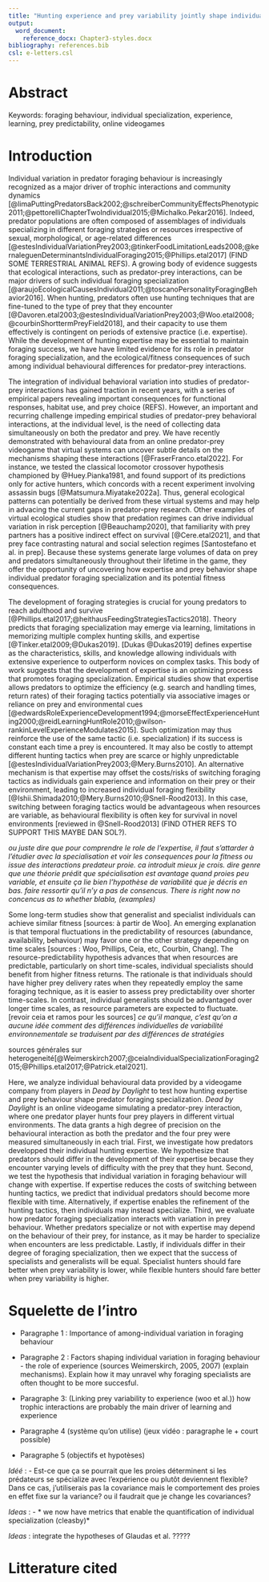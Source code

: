 ```yaml
---
title: "Hunting experience and prey variability jointly shape individual foraging specialisation in a predator-prey videogame"
output: 
  word_document:
    reference_docx: Chapter3-styles.docx
bibliography: references.bib
csl: e-letters.csl
---
```



\newpage
# Abstract {.unnumbered}

Keywords: foraging behaviour, individual specialization, experience, learning, prey predictability, online videogames


\newpage
# Introduction {.unnumbered}

Individual variation in predator foraging behaviour is increasingly recognized as a major driver of trophic interactions and community dynamics [@limaPuttingPredatorsBack2002;@schreiberCommunityEffectsPhenotypic2011;@pettorelliChapterTwoIndividual2015;@Michalko.Pekar2016]. Indeed, predator populations are often composed of assemblages of individuals specializing in different foraging strategies or resources irrespective of sexual, morphological, or age-related differences [@estesIndividualVariationPrey2003;@tinkerFoodLimitationLeads2008;@kernaleguenDeterminantsIndividualForaging2015;@Phillips.etal2017] (FIND SOME TERRESTRIAL ANIMAL REFS). A growing body of evidence suggests that ecological interactions, such as predator-prey interactions, can be major drivers of such individual foraging specialization [@araujoEcologicalCausesIndividual2011;@toscanoPersonalityForagingBehavior2016]. When hunting, predators often use hunting techniques that are fine-tuned to the type of prey that they encounter [@Davoren.etal2003;@estesIndividualVariationPrey2003;@Woo.etal2008;@courbinShorttermPreyField2018], and their capacity to use them effectively is contingent on periods of extensive practice (i.e. expertise). While the development of hunting expertise may be essential to maintain foraging success, we have have limited evidence for its role in predator foraging specialization, and the ecological/fitness consequences of such among individual behavioural differences for predator-prey interactions.

The integration of individual behavioral variation into studies of predator-prey interactions has gained traction in recent years, with a series of empirical papers revealing important consequences for functional responses, habitat use, and prey choice (REFS). However, an important and recurring challenge impeding empirical studies of predator-prey behavioral interactions, at the individual level, is the need of collecting data simultaneously on both the predator and prey. We have recently demonstrated with behavioural data from an online predator-prey videogame that virtual systems can uncover subtle details on the mechanisms shaping these interactions [@FraserFranco.etal2022]. For instance, we tested the classical locomotor crossover hypothesis championed by @Huey.Pianka1981, and found support of its predictions only for active hunters, which concords with a recent experiment involving assassin bugs [@Matsumura.Miyatake2022a]. Thus, general ecological patterns can potentially be derived from these virtual systems and may help in advacing the current gaps in predator-prey research. Other examples of virtual ecological studies show that predation regimes can drive individual variation in risk perception [@Beauchamp2020], that familiarity with prey partners has a positive indirect effect on survival [@Cere.etal2021], and that prey face contrasting natural and social selection regimes [Santostefano et al. in prep]. Because these systems generate large volumes of data on prey and predators simultaneously throughout their lifetime in the game, they offer the opportunity of uncovering how expertise and prey behavior shape individual predator foraging specialization and its potential fitness consequences.

The development of foraging strategies is crucial for young predators to reach adulthood and survive [@Phillips.etal2017;@heithausFeedingStrategiesTactics2018]. Theory predicts that foraging specialization may emerge via learning, limitations in memorizing multiple complex hunting skills, and expertise [@Tinker.etal2009;@Dukas2019]. [Dukas @Dukas2019] defines expertise as the characteristics, skills, and knowledge allowing individuals with extensive experience to outperform novices on complex tasks. This body of work suggests that the development of expertise is an optimizing process that promotes foraging specialization. Empirical studies show that expertise allows predators to optimize the efficiency (e.g. search and handling times, return rates) of their foraging tactics potentially via associative images or reliance on prey and environmental cues [@edwardsRoleExperienceDevelopment1994;@morseEffectExperienceHunting2000;@reidLearningHuntRole2010;@wilson-rankinLevelExperienceModulates2015]. Such optimization may thus reinforce the use of the same tactic (i.e. specialization) if its success is constant each time a prey is encountered. It may also be costly to attempt different hunting tactics when prey are scarce or highly unpredictable [@estesIndividualVariationPrey2003;@Mery.Burns2010]. An alternative mechanism is that expertise may offset the costs/risks of switching foraging tactics as individuals gain experience and information on their prey or their environment, leading to increased individual foraging flexibility [@Ishii.Shimada2010;@Mery.Burns2010;@Snell-Rood2013]. In this case, switching between foraging tactics would be advantageous when resources are variable, as behavioural flexibility is often key for survival in novel environments [reviewed in @Snell-Rood2013] (FIND OTHER REFS TO SUPPORT THIS MAYBE DAN SOL?).

*ou juste dire que pour comprendre le role de l'expertise, il faut s'attarder à l'étudier avec la specialisation et voir les consequences pour la fitness ou issue des interactions predateur proie. ca introduit mieux je crois. dire genre que une théorie prédit que spécialisation est avantage quand proies peu variable, et ensuite ça lie bien l'hypothèse de variabilité que je décris en bas. faire ressortir qu'il n'y a pas de consencus. There is right now no concencus as to whether blabla, (examples)*


Some long-term studies show that generalist and specialist individuals can achieve similar fitness [sources: à partir de Woo]. An emerging explanation is that temporal fluctuations in the predictability of resources (abundance, availability, behaviour) may favor one or the other strategy depending on time scales [sources : Woo, Phillips, Ceia, etc, Courbin, Chang]. The resource-predictability hypothesis advances that when resources are predictable, particularly on short time-scales, individual specialists should benefit from higher fitness returns. The rationale is that individuals should have higher prey delivery rates when they repeatedly employ the same foraging technique, as it is easier to assess prey predictability over shorter time-scales. In contrast, individual generalists should be advantaged over longer time scales, as resource parameters are expected to fluctuate. [revoir ceia et ramos pour les sources]
*ce qu'il manque, c'est qu'on a aucune idée comment des différences individuelles de variabilité environnementale se traduisent par des différences de stratégies*

sources générales sur heterogeneité[@Weimerskirch2007;@ceiaIndividualSpecializationForaging2015;@Phillips.etal2017;@Patrick.etal2021]. 

Here, we analyze individual behavioural data provided by a videogame company from players in *Dead by Daylight* to test how hunting expertise and prey behaviour shape predator foraging specialization. *Dead by Daylight* is an online videogame simulating a predator-prey interaction, where one predator player hunts four prey players in different virtual environments. The data grants a high degree of precision on the behavioural interaction as both the predator and the four prey were measured simultaneously in each trial. First, we investigate how predators developped their individual hunting expertise. We hypothesize that predators should differ in the development of their expertise because they encounter varying levels of difficulty with the prey that they hunt. Second, we test the hypothesis that individual variation in foraging behaviour will change with expertise. If expertise reduces the costs of switching between hunting tactics, we predict that individual predators should become more flexible with time. Alternatively, if expertise enables the refinement of the hunting tactics, then individuals may instead specialize. Third, we evaluate how predator foraging specialization interacts with variation in prey behaviour. Whether predators specialize or not with expertise may depend on the behaviour of their prey, for instance, as it may be harder to specialize when encounters are less predictable. Lastly, if individuals differ in their degree of foraging specialization, then we expect that the success of specialists and generalists will be equal. Specialist hunters should fare better when prey variability is lower, while flexible hunters should fare better when prey variability is higher.

# Squelette de l'intro

- Paragraphe 1 : Importance of among-individual variation in foraging behaviour

- Paragraphe 2 : Factors shaping individual variation in foraging behaviour - the role of experience
  (sources Weimerskirch, 2005, 2007) (explain mechanisms). Explain how it may unravel why foraging specialists are often thought to be more succesful.
  
- Paragraphe 3: (Linking prey variability to experience (woo et al.)) how trophic interactions are probably the main driver of learning and experience

- Paragraphe 4 (système qu'on utilise) (jeux vidéo : paragraphe le + court possible)

- Paragraphe 5 (objectifs et hypotèses)

*Idéé* :
- Est-ce que ça se pourrait que les proies déterminent si les prédateurs se spécialize avec l'expérience ou plutôt deviennent flexible? Dans ce cas, j'utiliserais pas la covariance mais le comportement des proies en effet fixe sur la variance? ou il faudrait que je change les covariances?

*Ideas* : 
- * we now have metrics that enable the quantification of individual specialization (cleasby)*

*Ideas* : integrate the hypotheses of Glaudas et al. ?????


\newpage
# Litterature cited {.unnumbered}

<div id="refs"></div>

